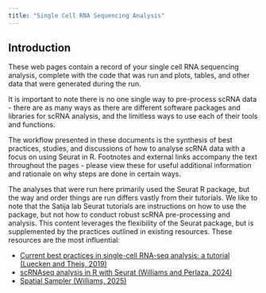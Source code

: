 ```yaml
---
title: "Single Cell RNA Sequencing Analysis"
---
```


## Introduction

These web pages contain a record of your single cell RNA sequencing analysis, complete with the code that was run and plots, tables, and other data that were generated during the run.

It is important to note there is no one single way to pre-process scRNA data - there are as many ways as there are different software packages and libraries for scRNA analysis, and the limitless ways to use each of their tools and functions.

The workflow presented in these documents is the synthesis of best practices, studies, and discussions of how to analyse scRNA data with a focus on using Seurat in R. Footnotes and external links accompany the text throughout the pages - please view these for useful additional information and rationale on why steps are done in certain ways.

The analyses that were run here primarily used the Seurat R package, but the way and order things are run differs vastly from their tutorials. We like to note that the Satija lab Seurat tutorials are instructions on how to use the package, but not how to conduct robust scRNA pre-processing and analysis. This content leverages the flexibility of the Seurat package, but is supplemented by the practices outlined in existing resources. These resources are the most influential:

-   [Current best practices in single-cell RNA-seq analysis: a tutorial (Luecken and Theis, 2019)](https://www.embopress.org/doi/full/10.15252/msb.20188746)
-   [scRNAseq analysis in R with Seurat (Williams and Perlaza, 2024)](https://swbioinf.github.io/scRNAseqInR_Doco/)
-   [Spatial Sampler (Williams, 2025)](https://swbioinf.github.io/spatialsnippets/)
